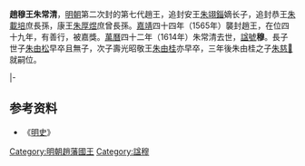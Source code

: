 '''趙穆王朱常清'''{{BD|1555年||1614年||catIdx=Z朱}}，[[明朝|明朝]]第二次封的第七代趙王，追封安王[[朱翊錙|朱翊錙]]嫡长子，追封恭王[[朱載培|朱載培]]庶長孫，康王[[朱厚煜|朱厚煜]]庶曾長孫。[[嘉靖|嘉靖]]四十四年（1565年）襲封趙王，在位四十九年，有善行，被嘉獎。[[萬曆|萬曆]]四十二年（1614年）朱常清去世，[[諡號|諡號]]'''穆'''。長子世子[[朱由松|朱由松]]早卒且無子，次子壽光昭敬王[[朱由桂_(趙王)|朱由桂]]亦早卒，三年後朱由桂之子[[朱慈𢣴|朱慈𢣴]]就嗣位。

{{s-start}}
{{s-off|[[明朝藩王列表|大明封国国王]]}}
{{s-before|曾祖父康王[[朱厚煜|朱厚煜]]}}
{{s-title|rows=2|[[明朝藩王列表_(趙王系)|明趙國國王]]|1565年－1614年}}
{{s-after|rows=2|孫[[朱慈𢣴|朱慈𢣴]]}}
|-
{{s-before|堂叔祖朱載垸|趙府宗理}}
{{end}}

==参考资料==
*《[[明史|明史]]》

[[Category:明朝趙藩國王|Category:明朝趙藩國王]]
[[Category:諡穆|Category:諡穆]]